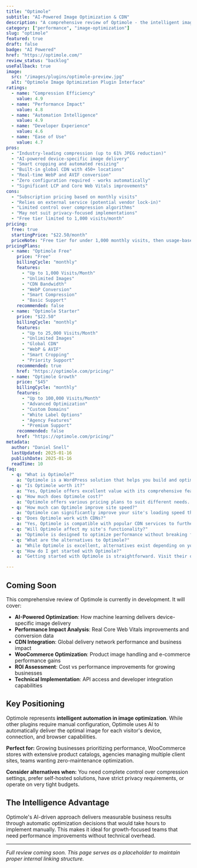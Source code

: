 ```yaml
---
title: "Optimole"
subtitle: "AI-Powered Image Optimization & CDN"
description: "A comprehensive review of Optimole - the intelligent image optimization plugin that combines AI-powered compression, device-specific delivery, smart cropping, and global CDN for maximum Core Web Vitals performance."
category: ["performance", "image-optimization"]
slug: "optimole"
featured: true
draft: false
badge: "AI Powered"
href: "https://optimole.com/"
review_status: "backlog"
useFallback: true
image:
  src: "/images/plugins/optimole-preview.jpg"
  alt: "Optimole Image Optimization Plugin Interface"
ratings:
  - name: "Compression Efficiency"
    value: 4.9
  - name: "Performance Impact"
    value: 4.8
  - name: "Automation Intelligence"
    value: 4.9
  - name: "Developer Experience"
    value: 4.6
  - name: "Ease of Use"
    value: 4.7
pros:
  - "Industry-leading compression (up to 61% JPEG reduction)"
  - "AI-powered device-specific image delivery"
  - "Smart cropping and automated resizing"
  - "Built-in global CDN with 450+ locations"
  - "Real-time WebP and AVIF conversion"
  - "Zero configuration required - works automatically"
  - "Significant LCP and Core Web Vitals improvements"
cons:
  - "Subscription pricing based on monthly visits"
  - "Relies on external service (potential vendor lock-in)"
  - "Limited control over compression algorithms"
  - "May not suit privacy-focused implementations"
  - "Free tier limited to 1,000 visits/month"
pricing:
  free: true
  startingPrice: "$22.50/month"
  priceNote: "Free tier for under 1,000 monthly visits, then usage-based pricing"
pricingPlans:
  - name: "Optimole Free"
    price: "Free"
    billingCycle: "monthly"
    features:
      - "Up to 1,000 Visits/Month"
      - "Unlimited Images"
      - "CDN Bandwidth"
      - "WebP Conversion"
      - "Smart Compression"
      - "Basic Support"
    recommended: false
  - name: "Optimole Starter"
    price: "$22.50"
    billingCycle: "monthly"
    features:
      - "Up to 25,000 Visits/Month"
      - "Unlimited Images"
      - "Global CDN"
      - "WebP & AVIF"
      - "Smart Cropping"
      - "Priority Support"
    recommended: true
    href: "https://optimole.com/pricing/"
  - name: "Optimole Growth"
    price: "$45"
    billingCycle: "monthly"
    features:
      - "Up to 100,000 Visits/Month"
      - "Advanced Optimization"
      - "Custom Domains"
      - "White Label Options"
      - "Agency Features"
      - "Premium Support"
    recommended: false
    href: "https://optimole.com/pricing/"
metadata:
  author: "Daniel Snell"
  lastUpdated: 2025-01-16
  publishDate: 2025-01-16
  readTime: 10
faq:
  - q: "What is Optimole?"
    a: "Optimole is a WordPress solution that helps you build and optimize your website with powerful features and excellent performance."
  - q: "Is Optimole worth it?"
    a: "Yes, Optimole offers excellent value with its comprehensive feature set, regular updates, and reliable support. It's a solid investment for serious WordPress users."
  - q: "How much does Optimole cost?"
    a: "Optimole offers various pricing plans to suit different needs. Check their official website for current pricing and special offers."
  - q: "How much can Optimole improve site speed?"
    a: "Optimole can significantly improve your site's loading speed through various optimization techniques including caching, minification, and lazy loading."
  - q: "Does Optimole work with CDNs?"
    a: "Yes, Optimole is compatible with popular CDN services to further enhance your site's performance globally."
  - q: "Will Optimole affect my site's functionality?"
    a: "Optimole is designed to optimize performance without breaking functionality, with safe mode options and compatibility checks."
  - q: "What are the alternatives to Optimole?"
    a: "While Optimole is excellent, alternatives exist depending on your specific needs. Consider your requirements for features, budget, and ease of use when comparing options."
  - q: "How do I get started with Optimole?"
    a: "Getting started with Optimole is straightforward. Visit their official website, choose a plan that fits your needs, and follow their setup documentation or tutorials."

---
```


## Coming Soon

This comprehensive review of Optimole is currently in development. It will cover:

- **AI-Powered Optimization**: How machine learning delivers device-specific image delivery
- **Performance Impact Analysis**: Real Core Web Vitals improvements and conversion data
- **CDN Integration**: Global delivery network performance and business impact
- **WooCommerce Optimization**: Product image handling and e-commerce performance gains
- **ROI Assessment**: Cost vs performance improvements for growing businesses
- **Technical Implementation**: API access and developer integration capabilities

## Key Positioning

Optimole represents **intelligent automation in image optimization**. While other plugins require manual configuration, Optimole uses AI to automatically deliver the optimal image for each visitor's device, connection, and browser capabilities.

**Perfect for:** Growing businesses prioritizing performance, WooCommerce stores with extensive product catalogs, agencies managing multiple client sites, teams wanting zero-maintenance optimization.

**Consider alternatives when:** You need complete control over compression settings, prefer self-hosted solutions, have strict privacy requirements, or operate on very tight budgets.

## The Intelligence Advantage

Optimole's AI-driven approach delivers measurable business results through automatic optimization decisions that would take hours to implement manually. This makes it ideal for growth-focused teams that need performance improvements without technical overhead.

---

*Full review coming soon. This page serves as a placeholder to maintain proper internal linking structure.*